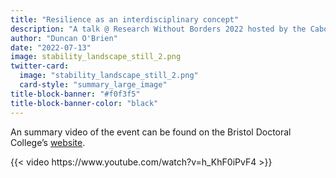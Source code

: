 ```yaml
---
title: "Resilience as an interdisciplinary concept"
description: "A talk @ Research Without Borders 2022 hosted by the Cabot Institute."
author: "Duncan O'Brien"
date: "2022-07-13"
image: stability_landscape_still_2.png
twitter-card:
  image: "stability_landscape_still_2.png"
  card-style: "summary_large_image"
title-block-banner: "#f0f3f5"
title-block-banner-color: "black"
---
```


An summary video of the event can be found on the Bristol Doctoral College's [website](https://www.bristol.ac.uk/doctoral-college/news/2022/news--rwb-2022.html).

{{< video https://www.youtube.com/watch?v=h_KhF0iPvF4 >}}

